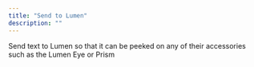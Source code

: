 ```yaml
---
title: "Send to Lumen"
description: ""
---
```


Send text to Lumen so that it can be peeked on any of their accessories such as the Lumen Eye or Prism

